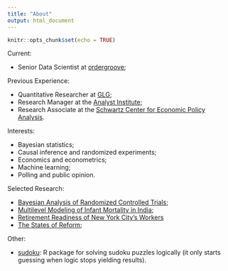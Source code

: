 ```yaml
---
title: "About"
output: html_document
---
```


```r
knitr::opts_chunk$set(echo = TRUE)
```

Current:

* Senior Data Scientist at [ordergroove](https://www.ordergroove.com/);

Previous Experience:

* Quantitative Researcher at [GLG](https://glg.it/);
* Research Manager at the [Analyst Institute](https://analystinstitute.org/); 
* Research Associate at the [Schwartz Center for Economic Policy Analysis](https://www.economicpolicyresearch.org/).

Interests:

* Bayesian statistics;
* Causal inference and randomized experiments;
* Economics and econometrics;
* Machine learning;
* Polling and public opinion.

Selected Research:

* [Bayesian Analysis of Randomized Controlled Trials](https://www.ncbi.nlm.nih.gov/pubmed/30051507);
* [Multilevel Modeling of Infant Mortality in India](http://www.julbautista.com.s3-website-us-east-1.amazonaws.com/BPR_india_final.pdf);
* [Retirement Readiness of New York City's Workers](https://www.economicpolicyresearch.org/resource-library/research/retirement-readiness-of-new-york-city-s-workers)
* [The States of Reform](https://www.economicpolicyresearch.org/images/docs/research/retirement_security/2016-1_The_states_of_Reform.pdf);

Other:

* [sudoku](https://github.com/alexpavlakis/sudoku): R package for solving sudoku puzzles logically (it only starts guessing when logic stops yielding results).

